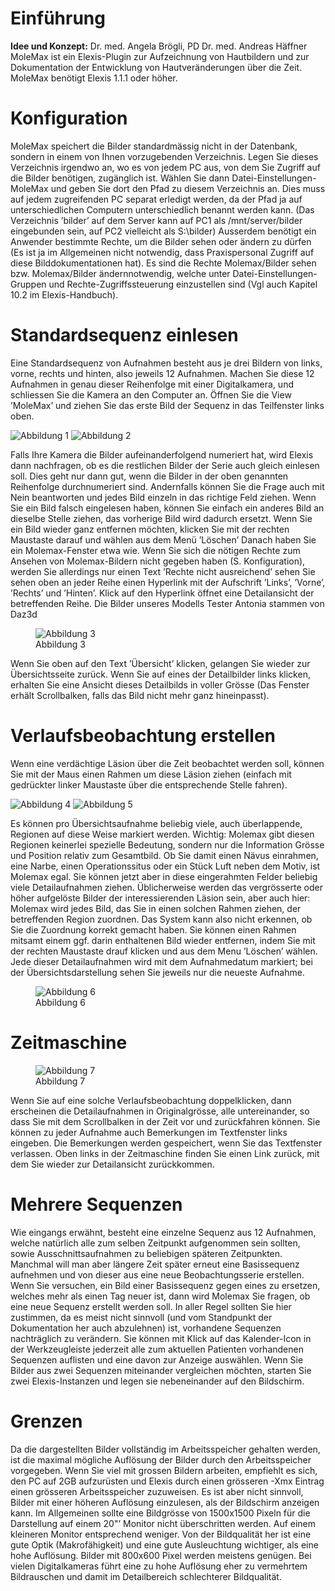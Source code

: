 = Einführung =
'''Idee und Konzept:''' Dr. med. Angela Brögli, PD Dr. med. Andreas Häffner
MoleMax ist ein Elexis<sup></sup>-Plugin zur Aufzeichnung von Hautbildern und zur Dokumentation der Entwicklung von Hautveränderungen über die Zeit. MoleMax benötigt Elexis 1.1.1 oder höher.
= Konfiguration =
MoleMax speichert die Bilder standardmässig nicht in der Datenbank, sondern in einem von Ihnen vorzugebenden Verzeichnis. Legen Sie dieses Verzeichnis irgendwo an, wo es von jedem PC aus, von dem Sie Zugriff auf die Bilder benötigen, zugänglich ist. Wählen Sie dann Datei-Einstellungen-MoleMax und geben Sie dort den Pfad zu diesem Verzeichnis an. Dies muss auf jedem zugreifenden PC separat erledigt werden, da der Pfad ja auf unterschiedlichen Computern unterschiedlich benannt werden kann. (Das Verzeichnis ’bilder’ auf dem Server kann auf PC1 als /mnt/server/bilder eingebunden sein, auf PC2 vielleicht als S:\bilder)
Ausserdem benötigt ein Anwender bestimmte Rechte, um die Bilder sehen oder ändern zu dürfen (Es ist ja im Allgemeinen nicht notwendig, dass Praxispersonal Zugriff auf diese Bilddokumentationen hat). Es sind die Rechte Molemax/Bilder sehen bzw. Molemax/Bilder ändernnotwendig, welche unter Datei-Einstellungen-Gruppen und Rechte-Zugriffssteuerung einzustellen sind (Vgl auch Kapitel 10.2 im Elexis-Handbuch).
= Standardsequenz einlesen =
Eine Standardsequenz von Aufnahmen besteht aus je drei Bildern von links, vorne, rechts und hinten, also jeweils 12 Aufnahmen. Machen Sie diese 12 Aufnahmen in genau dieser Reihenfolge mit einer Digitalkamera, und schliessen Sie die Kamera an den Computer an. Öffnen Sie die View ’MoleMax’ und ziehen Sie das erste Bild der Sequenz in das Teilfenster links oben.

[[File:molemax-1.png|Abbildung 1]]
[[File:molemax-2.png|Abbildung 2]] 

Falls Ihre Kamera die Bilder aufeinanderfolgend numeriert hat, wird Elexis dann nachfragen, ob es die restlichen Bilder der Serie auch gleich einlesen soll. Dies geht nur dann gut, wenn die Bilder in der oben genannten Reihenfolge durchnumeriert sind. Andernfalls können Sie die Frage auch mit Nein beantworten und jedes Bild einzeln in das richtige Feld ziehen. Wenn Sie ein Bild falsch eingelesen haben, können Sie einfach ein anderes Bild an dieselbe Stelle ziehen, das vorherige Bild wird dadurch ersetzt. Wenn Sie ein Bild wieder ganz entfernen möchten, klicken Sie mit der rechten Maustaste darauf und wählen aus dem Menü ’Löschen’
Danach haben Sie ein Molemax-Fenster etwa wie. Wenn Sie sich die nötigen Rechte zum Ansehen von Molemax-Bildern nicht gegeben haben (S. Konfiguration), werden Sie allerdings nur einen Text ’Rechte nicht ausreichend’ sehen
Sie sehen oben an jeder Reihe einen Hyperlink mit der Aufschrift ’Links’, ’Vorne’, ’Rechts’ und ’Hinten’. Klick auf den Hyperlink öffnet eine Detailansicht der betreffenden Reihe. Die Bilder unseres Modells Tester Antonia stammen von Daz3d

[[File:molemax-3.png|Abbildung 3]]

Wenn Sie oben auf den Text ’Übersicht’ klicken, gelangen Sie wieder zur Übersichtsseite zurück. Wenn Sie auf eines der Detailbilder links klicken, erhalten Sie eine Ansicht dieses Detailbilds in voller Grösse (Das Fenster erhält Scrollbalken, falls das Bild nicht mehr ganz hineinpasst).
= Verlaufsbeobachtung erstellen =
Wenn eine verdächtige Läsion über die Zeit beobachtet werden soll, können Sie mit der Maus einen Rahmen um diese Läsion ziehen (einfach mit gedrückter linker Maustaste über die entsprechende Stelle fahren).

[[File:molemax-4.png|Abbildung 4]]
[[File:molemax-5.png|Abbildung 5]]

Es können pro Übersichtsaufnahme beliebig viele, auch überlappende, Regionen auf diese Weise markiert werden. Wichtig: Molemax gibt diesen Regionen keinerlei spezielle Bedeutung, sondern nur die Information Grösse und Position relativ zum Gesamtbild. Ob Sie damit einen Nävus einrahmen, eine Narbe, einen Operationssitus oder ein Stück Luft neben dem Motiv, ist Molemax egal.
Sie können jetzt aber in diese eingerahmten Felder beliebig viele Detailaufnahmen ziehen. Üblicherweise werden das vergrösserte oder höher aufgelöste Bilder der interessierenden Läsion sein, aber auch hier: Molemax wird jedes Bild, das Sie in einen solchen Rahmen ziehen, der betreffenden Region zuordnen. Das System kann also nicht erkennen, ob Sie die Zuordnung korrekt gemacht haben. Sie können einen Rahmen mitsamt einem ggf. darin enthaltenen Bild wieder entfernen, indem Sie mit der rechten Maustaste drauf klicken und aus dem Menu ’Löschen’ wählen.
Jede dieser Detailaufnahmen wird mit dem Aufnahmedatum markiert; bei der Übersichtsdarstellung sehen Sie jeweils nur die neueste Aufnahme.

[[File:molemax-6.png|Abbildung 6]] 

= Zeitmaschine =
[[File:molemax-7.png|Abbildung 7]]

Wenn Sie auf eine solche Verlaufsbeobachtung doppelklicken, dann erscheinen die Detailaufnahmen in Originalgrösse, alle untereinander, so dass Sie mit dem Scrollbalken in der Zeit vor und zurückfahren können. Sie können zu jeder Aufnahme auch Bemerkungen im Textfenster links eingeben. Die Bemerkungen werden gespeichert, wenn Sie das Textfenster verlassen. Oben links in der Zeitmaschine finden Sie einen Link zurück, mit dem Sie wieder zur Detailansicht zurückkommen.
= Mehrere Sequenzen =
Wie eingangs erwähnt, besteht eine einzelne Sequenz aus 12 Aufnahmen, welche natürlich alle zum selben Zeitpunkt aufgenommen sein sollten, sowie Ausschnittsaufnahmen zu beliebigen späteren Zeitpunkten. Manchmal will man aber längere Zeit später erneut eine Basissequenz aufnehmen und von dieser aus eine neue Beobachtungsserie erstellen. Wenn Sie versuchen, ein Bild einer Basissequenz gegen eines zu ersetzen, welches mehr als einen Tag neuer ist, dann wird Molemax Sie fragen, ob eine neue Sequenz erstellt werden soll. In aller Regel sollten Sie hier zustimmen, da es meist nicht sinnvoll (und vom Standpunkt der Dokumentation her auch abzulehnen) ist, vorhandene Sequenzen nachträglich zu verändern.
Sie können mit Klick auf das Kalender-Icon in der Werkzeugleiste jederzeit alle zum aktuellen Patienten vorhandenen Sequenzen auflisten und eine davon zur Anzeige auswählen.
Wenn Sie Bilder aus zwei Sequenzen miteinander vergleichen möchten, starten Sie zwei Elexis-Instanzen und legen sie nebeneinander auf den Bildschirm.
= Grenzen =
Da die dargestellten Bilder vollständig im Arbeitsspeicher gehalten werden, ist die maximal mögliche Auflösung der Bilder durch den Arbeitsspeicher vorgegeben. Wenn Sie viel mit grossen Bildern arbeiten, empfiehlt es sich, den PC auf 2GB aufzurüsten und Elexis durch einen grösseren -Xmx Eintrag einen grösseren Arbeitsspeicher zuzuweisen. Es ist aber nicht sinnvoll, Bilder mit einer höheren Auflösung einzulesen, als der Bildschirm anzeigen kann. Im Allgemeinen sollte eine Bildgrösse von 1500x1500 Pixeln für die Darstellung auf einem 20&quot;’ Monitor nicht überschritten werden. Auf einem kleineren Monitor entsprechend weniger. Von der Bildqualität her ist eine gute Optik (Makrofähigkeit) und eine gute Ausleuchtung wichtiger, als eine hohe Auflösung. Bilder mit 800x600 Pixel werden meistens genügen. Bei vielen Digitalkameras führt eine zu hohe Auflösung eher zu vermehrtem Bildrauschen und damit im Detailbereich schlechterer Bildqualität.